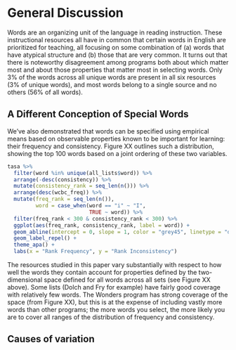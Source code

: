 # General Discussion
Words are an organizing unit of the language in reading instruction. These instructional resources all have in common that certain words in English are prioritized for teaching, all focusing on some combination of (a) words that have atypical structure and (b) those that are very common. It turns out that there is noteworthy disagreement among programs both about which matter most and about those properties that matter most in selecting words. Only 3% of the words across all unique words are present in all six resources (3% of unique words), and most words belong to a single source and no others (56% of all words).

## A Different Conception of Special Words
We've also demonstrated that words can be specified using empirical means based on observable properties known to be important for learning: their frequency and consistency. Figure XX outlines such a distribution, showing the top 100 words based on a joint ordering of these two variables.



```r
tasa %>% 
  filter(word %in% unique(all_lists$word)) %>%
  arrange(-desc(consistency)) %>% 
  mutate(consistency_rank = seq_len(n())) %>%
  arrange(desc(wcbc_freq)) %>% 
  mutate(freq_rank = seq_len(n()),
         word = case_when(word == "i" ~ "I",
                          TRUE ~ word)) %>% 
  filter(freq_rank < 300 & consistency_rank < 300) %>%
  ggplot(aes(freq_rank, consistency_rank, label = word)) +
  geom_abline(intercept = 0, slope = 1, color = "grey45", linetype = "dashed") +
  geom_label_repel() +
  theme_apa() +
  labs(x = "Rank Frequency", y = "Rank Inconsistency")

```


The resources studied in this paper vary substantially with respect to how well the words they contain account for properties defined by the two-dimensional space defined for all words across all sets (see Figure XX above). Some lists (Dolch and Fry for example) have fairly good coverage with relatively few words. The Wonders program has strong coverage of the space (from Figure XX), but this is at the expense of including vastly more words than other programs; the more words you select, the more likely you are to cover all ranges of the distribution of frequency and consistency.

## Causes of variation
